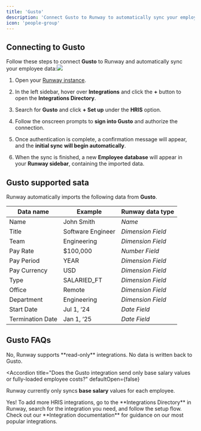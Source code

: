 ```yaml
---
title: 'Gusto'
description: 'Connect Gusto to Runway to automatically sync your employee data. Keep your workforce information up to date and easily incorporate headcount and salaries into your financial models.'
icon: 'people-group'
---
```


## Connecting to Gusto

Follow these steps to connect **Gusto** to Runway and automatically sync your employee data:![](/images/gusto.png)

1. Open your [Runway instance](https://app.runway.com/).

2. In the left sidebar, hover over **Integrations** and click the **+** button to open the **Integrations Directory**.

3. Search for **Gusto** and click **+ Set up** under the **HRIS** option.

4. Follow the onscreen prompts to **sign into Gusto** and authorize the connection.

5. Once authentication is complete, a confirmation message will appear, and the **initial sync will begin automatically**.

6. When the sync is finished, a new **Employee database** will appear in your **Runway sidebar**, containing the imported data.

## Gusto supported sata

Runway automatically imports the following data from **Gusto**.

| Data name        | Example           | Runway data type  |
| ---------------- | ----------------- | ----------------- |
| Name             | John Smith        | _Name_            |
| Title            | Software Engineer | _Dimension Field_ |
| Team             | Engineering       | _Dimension Field_ |
| Pay Rate         | $100,000          | _Number Field_    |
| Pay Period       | YEAR              | _Dimension Field_ |
| Pay Currency     | USD               | _Dimension Field_ |
| Type             | SALARIED_FT       | _Dimension Field_ |
| Office           | Remote            | _Dimension Field_ |
| Department       | Engineering       | _Dimension Field_ |
| Start Date       | Jul 1, ‘24        | _Date Field_      |
| Termination Date | Jan 1, ‘25        | _Date Field_      |

## Gusto FAQs

<Accordion title="Does Runway write data back to Gusto?" defaultOpen={false}>
  No, Runway supports **read-only** integrations. No data is written back to
  Gusto.
</Accordion>

<Accordion
  title="Does the Gusto integration send only base salary values or fully-loaded employee costs?"
  defaultOpen={false}
>
  Runway currently only syncs **base salary** values for each employee.
</Accordion>

<Accordion title="Can I connect additional HRIS sources?" defaultOpen={false}>
  Yes! To add more HRIS integrations, go to the **Integrations Directory** in
  Runway, search for the integration you need, and follow the setup flow. Check
  out our **Integration documentation** for guidance on our most popular
  integrations.
</Accordion>

